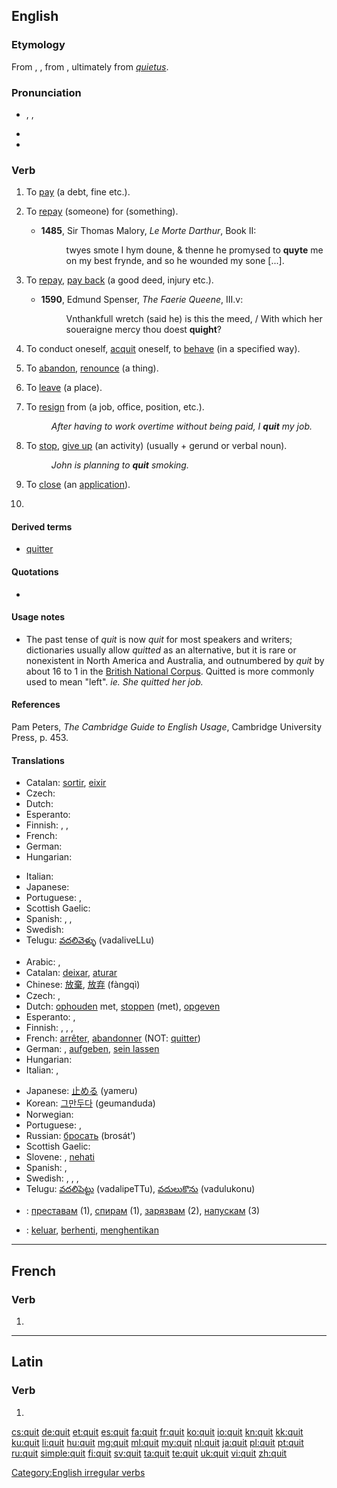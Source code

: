 {{also|quít|quît}}
==English==

===Etymology===
From {{etyl|xno}} {{term|quiter}}, {{etyl|fro}} {{term|quiter}}, from {{term|quite||acquited, quit|lang=fro}}, ultimately from {{etyl|la}} ''[[quietus]]''.

===Pronunciation===
* {{enPR|kwĭt}}, {{IPA|/kwɪt/}}, {{X-SAMPA|/kwIt/}}
* {{audio|en-us-quit.ogg|Audio (US)}}
* {{rhymes|ɪt}}

===Verb===
{{en-verb|quits|quitting|'''quit''' ''or'' '''[[quitted]]'''}}

# {{transitive|archaic}} To [[pay]] (a debt, fine etc.).
# {{transitive|obsolete}} To [[repay]] (someone) for (something).
#* '''1485''', Sir Thomas Malory, ''Le Morte Darthur'', Book II:
#*: twyes smote I hym doune, & thenne he promysed to '''quyte''' me on my best frynde, and so he wounded my sone [...].
# {{transitive|obsolete}} To [[repay]], [[pay back]] (a good deed, injury etc.).
#* '''1590''', Edmund Spenser, ''The Faerie Queene'', III.v:
#*: Vnthankfull wretch (said he) is this the meed, / With which her soueraigne mercy thou doest '''quight'''?
# {{reflexive|archaic}} To conduct oneself, [[acquit]] oneself, to [[behave]] (in a specified way).
# {{transitive}} To [[abandon]], [[renounce]] (a thing).
# {{transitive}} To [[leave]] (a place).
# {{transitive|intransitive}} To [[resign]] from (a job, office, position, etc.).
#: ''After having to work overtime without being paid, I '''quit''' my job.''
# {{transitive|intransitive}} To [[stop]], [[give up]] (an activity) (usually + gerund or verbal noun).
#: ''John is planning to '''quit''' smoking.''
# {{transitive|computing}} To [[close]] (an [[application]]).
# {{past of|quit}}

====Derived terms====
* [[quitter]]

====Quotations====
* {{seeCites}}

====Usage notes====
* The past tense of ''quit'' is now ''quit'' for most speakers and writers; dictionaries usually allow ''quitted'' as an alternative, but it is rare or nonexistent in North America and Australia, and outnumbered by ''quit'' by about 16 to 1 in the [http://www.natcorp.ox.ac.uk/ British National Corpus].  Quitted is more commonly used to mean "left". ''ie. She quitted her job.''

====References====
Pam Peters, ''The Cambridge Guide to English Usage'', Cambridge University Press, p. 453.

====Translations====
{{trans-top|to leave}}
* Catalan: [[sortir]], [[eixir]]
* Czech: {{t|cs|opustit}}
* Dutch: {{t+|nl|verlaten}}
* Esperanto: {{t-|eo|forlasi|xs=Esperanto}}
* Finnish: {{t+|fi|lähteä}}, {{t+|fi|poistua}}, {{t+|fi|jättää}}
* French: {{t+|fr|quitter}}
* German: {{t+|de|verlassen}}
* Hungarian: {{t|hu|otthagy}}
{{trans-mid}}
* Italian: {{t+|it|lasciare}}
* Japanese: {{t-|ja|辞める|tr=yameru}}
* Portuguese: {{t+|pt|sair}}, {{t+|pt|abandonar}}
* Scottish Gaelic: {{t|gd|falbh}}
* Spanish: {{t+|es|salir}}, {{t+|es|abandonar}}, {{t|es|dejar}}
* Swedish: {{t+|sv|lämna}}
* Telugu: [[వదలివెళ్ళు]] (vadaliveLLu)
{{trans-bottom}}

{{trans-top|to give up, stop doing something}}
* Arabic: {{Arab|[[تخلى عن]]}} {{IPAchar|(taxálla ʕan)}},  {{t|ar|توقف|tr=tawaqqafa}}
* Catalan: [[deixar]], [[aturar]]
* Chinese: [[放棄]], [[放弃]] (fàngqì)
* Czech: {{t|cs|přestat}}, {{t|cs|skončit}}
* Dutch: [[ophouden]] met, [[stoppen]] (met), [[opgeven]]
* Esperanto: {{t-|eo|ĉesi|xs=Esperanto}}, {{t-|eo|rezigni|xs=Esperanto}}
* Finnish: {{t+|fi|lopettaa}}, {{t+|fi|lakata}}, {{t+|fi|luovuttaa}}, {{t+|fi|luopua}}
* French: [[arrêter]], [[abandonner]] (NOT: [[quitter]])
* German: {{t+|de|aufhören}}, [[aufgeben]], [[sein lassen]]
* Hungarian: {{t+|hu|abbahagy}}
* Italian: {{t+|it|smettere}}, {{t+|it|abbandonare}}
{{trans-mid}}
* Japanese: [[止める]] (yameru)
* Korean: [[그만두다]] (geumanduda)
* Norwegian: {{t|no|slutte}}
* Portuguese: {{t+|pt|parar}}, {{t+|pt|desistir}}
* Russian: [[бросать]] (brosát’)
* Scottish Gaelic: {{t|gd|sguir de}}
* Slovene: {{t+|sl|končati}}, [[nehati]]
* Spanish: {{t+|es|dejar}}, {{t+|es|parar}}
* Swedish: {{t|sv|sluta}}, {{t|sv|sluta upp}}, {{t|sv|upphöra}}, {{t|sv|höra upp}}
* Telugu: [[వదలిపెట్టు]] (vadalipeTTu), [[వదులుకొను]] (vadulukonu)
{{trans-bottom}}

{{checktrans-top}}
* {{ttbc|bg}}: [[преставам]] (1), [[спирам]] (1), [[зарязвам]] (2), [[напускам]] (3)
{{trans-mid}}
* {{ttbc|id}}: [[keluar]], [[henti|berhenti]], [[henti|menghentikan]]
{{trans-bottom}}

[[Category:English irregular verbs]]

----

==French==

===Verb===
{{fr-verb-form}}

# {{conjugation of|quérir||3|s|[[past historic]]|lang=fr}}

----

==Latin==

===Verb===
{{la-verb-form|quit}}

# {{conjugation of|queo|queō|3|s|pres|act|ind|lang=la}}

[[cs:quit]]
[[de:quit]]
[[et:quit]]
[[es:quit]]
[[fa:quit]]
[[fr:quit]]
[[ko:quit]]
[[io:quit]]
[[kn:quit]]
[[kk:quit]]
[[ku:quit]]
[[li:quit]]
[[hu:quit]]
[[mg:quit]]
[[ml:quit]]
[[my:quit]]
[[nl:quit]]
[[ja:quit]]
[[pl:quit]]
[[pt:quit]]
[[ru:quit]]
[[simple:quit]]
[[fi:quit]]
[[sv:quit]]
[[ta:quit]]
[[te:quit]]
[[uk:quit]]
[[vi:quit]]
[[zh:quit]]